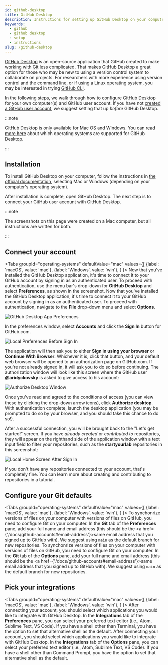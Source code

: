 ```yaml
---
id: github-desktop
title: GitHub Desktop
description: Instructions for setting up GitHub Desktop on your computer.
keywords: 
  - github
  - github desktop
  - setup
  - instructions
slug: /github-desktop
---
```



[GitHub Desktop](https://desktop.github.com/) is an open-source application that GitHub created to make working with [Git](https://git-scm.com/) less complicated. That makes GitHub Desktop a great option for those who may be new to using a version control system to collaborate on projects. For researchers with more experience using version control and the command line, or if using a Linux operating system, you may be interested in trying [GitHub CLI](https://cli.github.com/).

In the following steps, we walk through how to configure GitHub Desktop for your own computer(s) and GitHub user account. If you have not [created a GitHub user account](/docs/github-accounts#create-your-github-user-account), we suggest setting that up _before_ GitHub Desktop.

:::note

GitHub Desktop is only available for Mac OS and Windows. You can [read more here](https://docs.github.com/en/desktop/installing-and-configuring-github-desktop/supported-operating-systems) about which operating systems are supported for GitHub Desktop.

:::

## Installation

To install GitHub Desktop on your computer, follow the instructions in [the official documentation](https://docs.github.com/en/desktop/installing-and-configuring-github-desktop/installing-github-desktop), selecting Mac or Windows (depending on your computer's operating system).

After installation is complete, open GitHub Desktop. The next step is to connect your GitHub user account with GitHub Desktop.

:::note

The screenshots on this page were created on a Mac computer, but all instructions are written for both.

:::

## Connect your account

<Tabs
  groupId="operating-systems"
  defaultValue="mac"
  values={[
    {label: 'macOS', value: 'mac'},
    {label: 'Windows', value: 'win'},
  ]
}>
  <TabItem value="mac">
    Now that you've installed the GitHub Desktop application, it's time to connect it to your GitHub account by signing in as an authenticated user. To proceed with authentication, use the menu bar's drop-down for <b>GitHub Desktop</b> and select <b>Preferences</b>, as shown in the screenshot.
  </TabItem>
  <TabItem value="win">
    Now that you've installed the GitHub Desktop application, it's time to connect it to your GitHub account by signing in as an authenticated user. To proceed with authentication, navigate to the <b>File</b> drop-down menu and select <b>Options</b>.
  </TabItem>
</Tabs>

<div style={{ textAlign: 'center', paddingTop: '1em', paddingBottom: '1em', }}>
  <img
    src={require('/img/setup/app-preferences.png').default}
    style={{ width: '320px' }}
    alt="GitHub Desktop App Preferences"
  />
</div>

In the preferences window, select **Accounts** and click the **Sign In** button for GitHub.com.

<div style={{ textAlign: 'center', paddingTop: '1em', paddingBottom: '1em', }}>
  <img
    src={require('/img/setup/local-preferences-accounts-no-user.png').default}
    alt="Local Preferences Before Sign In"
  />
</div>

The application will then ask you to either **Sign in using your browser** or **Continue With Browser**. Whichever it is, click that button, and your default web browser will be opened to an authorization page on GitHub.com. If you're not already signed in, it will ask you to do so before continuing. The authorization window will look like this screen where the GitHub user **@aridyckovsky** is asked to give access to his account:

<div style={{ textAlign: 'center', paddingTop: '1em', paddingBottom: '1em', }}>
  <img
    src={require('/img/setup/browser-authorize-desktop.png').default}
    alt="Authorize Desktop Window"
  />
</div>

Once you've read and agreed to the conditions of access (you can view these by clicking the drop-down arrow icons), click **Authorize desktop**. With authentication complete, launch the desktop application (you may be prompted to do so by your browser, and you should take this chance to do so!).

After a successful connection, you will be brought back to the "Let's get started!" screen. If you have _already created_ or _contributed to_ repositories, they will appear on the righthand side of the application window with a text input field to filter your repositories, such as the **startyourlab** repositories in this screenshot:

<div style={{ textAlign: 'center', paddingTop: '1em', paddingBottom: '1em', }}>
  <img
    src={require('/img/setup/local-home-screen-signed-in.png').default}
    alt="Local Home Screen After Sign In"
  />
</div>

<!-- TODO: Link to a specific tutorial -->
If you don't have any repositories connected to your account, that's completely fine. You can learn more about creating and contributing to repositories in a tutorial.

## Configure your Git defaults

<Tabs
  groupId="operating-systems"
  defaultValue="mac"
  values={[
    {label: 'macOS', value: 'mac'},
    {label: 'Windows', value: 'win'},
  ]
}>
  <TabItem value="mac">
    To synchonrize versions of files on your computer with versions of files on GitHub, you need to configure Git on your computer. In the <b>Git</b> tab of the <b>Preferences</b> pane, add your full name and email address (this should be the <a href={'/docs/github-accounts#email-address'}>same email address</a> that you signed up to GitHub with). We suggest using `main` as the default branch for new repositories.
  </TabItem>
  <TabItem value="win">
    To synchonrize versions of files on your computer with versions of files on GitHub, you need to configure Git on your computer. In the <b>Git</b> tab of the <b>Options</b> pane, add your full name and email address (this should be the <a href={'/docs/github-accounts#email-address'}>same email address</a> that you signed up to GitHub with). We suggest using `main` as the default branch for new repositories.
  </TabItem>
</Tabs>

## Pick your integrations

<Tabs
  groupId="operating-systems"
  defaultValue="mac"
  values={[
    {label: 'macOS', value: 'mac'},
    {label: 'Windows', value: 'win'},
  ]
}>
  <TabItem value="mac">
    After connecting your account, you should select which applications you would like to integrate with GitHub Desktop. In the <b>Integrations</b> tab of the <b>Preferences</b> pane, you can select your preferred text editor (i.e., Atom, Sublime Text, VS Code). If you have a shell other than Terminal, you have the option to set that alternative shell as the default.
  </TabItem>
  <TabItem value="win">
    After connecting your account, you should select which applications you would like to integrate with GitHub Desktop. In the <b>Integrations</b> tab of the <b>Options</b> pane, you can select your preferred text editor (i.e., Atom, Sublime Text, VS Code). If you have a shell other than Command Prompt, you have the option to set that alternative shell as the default.
  </TabItem>
</Tabs>
